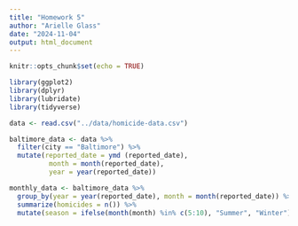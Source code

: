 ```yaml
---
title: "Homework 5"
author: "Arielle Glass"
date: "2024-11-04"
output: html_document
---
```


```r
knitr::opts_chunk$set(echo = TRUE)
```

```r

library(ggplot2)
library(dplyr)
library(lubridate)
library(tidyverse)

```

```r

data <- read.csv("../data/homicide-data.csv")

baltimore_data <- data %>%
  filter(city == "Baltimore") %>%
  mutate(reported_date = ymd (reported_date),
          month = month(reported_date),
          year = year(reported_date))

monthly_data <- baltimore_data %>%
  group_by(year = year(reported_date), month = month(reported_date)) %>%
  summarize(homicides = n()) %>%
  mutate(season = ifelse(month(month) %in% c(5:10), "Summer", "Winter"))

```



